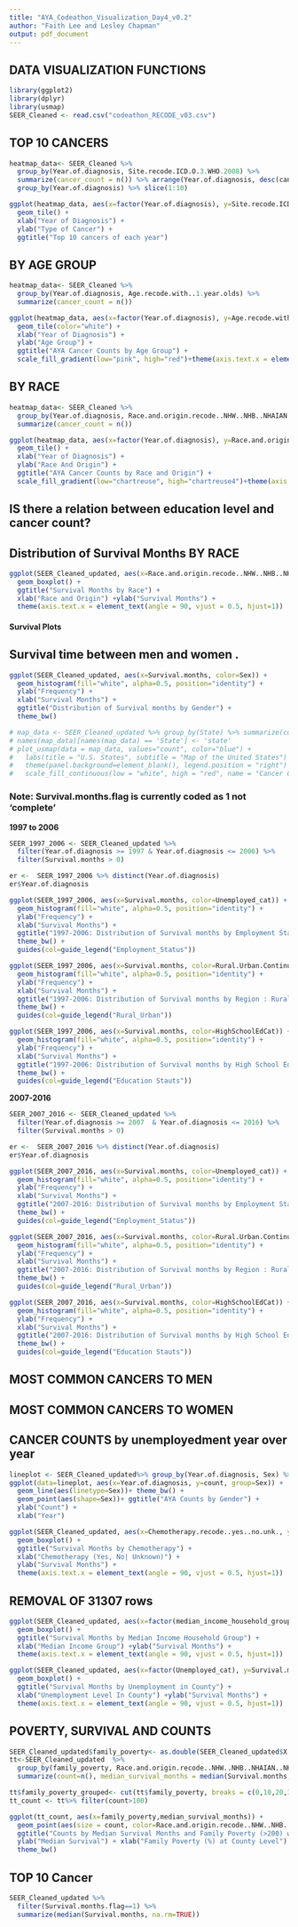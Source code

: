 ```yaml
---
title: "AYA_Codeathon_Visualization_Day4_v0.2"
author: "Faith Lee and Lesley Chapman"
output: pdf_document
---
```


## DATA VISUALIZATION FUNCTIONS 
```r
library(ggplot2)
library(dplyr)
library(usmap)
SEER_Cleaned <- read.csv("codeathon_RECODE_v03.csv")
```


## TOP 10 CANCERS 
```r
heatmap_data<- SEER_Cleaned %>% 
  group_by(Year.of.diagnosis, Site.recode.ICD.O.3.WHO.2008) %>% 
  summarize(cancer_count = n()) %>% arrange(Year.of.diagnosis, desc(cancer_count)) %>% 
  group_by(Year.of.diagnosis) %>% slice(1:10) 

ggplot(heatmap_data, aes(x=factor(Year.of.diagnosis), y=Site.recode.ICD.O.3.WHO.2008, fill= cancer_count)) + 
  geom_tile() + 
  xlab("Year of Diagnosis") + 
  ylab("Type of Cancer") + 
  ggtitle("Top 10 cancers of each year")
```

## BY AGE GROUP
```r
heatmap_data<- SEER_Cleaned %>% 
  group_by(Year.of.diagnosis, Age.recode.with..1.year.olds) %>% 
  summarize(cancer_count = n())

ggplot(heatmap_data, aes(x=factor(Year.of.diagnosis), y=Age.recode.with..1.year.olds, fill= cancer_count)) + 
  geom_tile(color="white") + 
  xlab("Year of Diagnosis") + 
  ylab("Age Group") + 
  ggtitle("AYA Cancer Counts by Age Group") + 
  scale_fill_gradient(low="pink", high="red")+theme(axis.text.x = element_text(angle = 90, vjust = 0.5, hjust=1))
```

## BY RACE 
```r
heatmap_data<- SEER_Cleaned %>% 
  group_by(Year.of.diagnosis, Race.and.origin.recode..NHW..NHB..NHAIAN..NHAPI..Hispanic.) %>% 
  summarize(cancer_count = n()) 

ggplot(heatmap_data, aes(x=factor(Year.of.diagnosis), y=Race.and.origin.recode..NHW..NHB..NHAIAN..NHAPI..Hispanic., fill= cancer_count)) + 
  geom_tile() + 
  xlab("Year of Diagnosis") + 
  ylab("Race And Origin") + 
  ggtitle("AYA Cancer Counts by Race and Origin") + 
  scale_fill_gradient(low="chartreuse", high="chartreuse4")+theme(axis.text.x = element_text(angle = 90, vjust = 0.5, hjust=1))
```
## IS there a relation between education level and cancer count? 
## Distribution of Survival Months BY RACE 

```r
ggplot(SEER_Cleaned_updated, aes(x=Race.and.origin.recode..NHW..NHB..NHAIAN..NHAPI..Hispanic., y=Survival.months, fill=factor(Decade))) + 
  geom_boxplot() + 
  ggtitle("Survival Months by Race") + 
  xlab("Race and Origin") +ylab("Survival Months") + 
  theme(axis.text.x = element_text(angle = 90, vjust = 0.5, hjust=1))
```
#### Survival Plots
## Survival time between men and women .
```r
ggplot(SEER_Cleaned_updated, aes(x=Survival.months, color=Sex)) +
  geom_histogram(fill="white", alpha=0.5, position="identity") + 
  ylab("Frequency") + 
  xlab("Survival Months") + 
  ggtitle("Distribution of Survival months by Gender") + 
  theme_bw()

# map_data <- SEER_Cleaned_updated %>% group_by(State) %>% summarize(count=n())
# names(map_data)[names(map_data) == 'State'] <- 'state'
# plot_usmap(data = map_data, values="count", color="blue") + 
#   labs(title = "U.S. States", subtitle = "Map of the United States") + 
#   theme(panel.background=element_blank(), legend.position = "right") +
#   scale_fill_continuous(low = "white", high = "red", name = "Cancer Counts \n 1997-2016 in 13 States")
```

### Note: Survival.months.flag is currently coded as 1 not 'complete'
**1997 to 2006**
```r
SEER_1997_2006 <- SEER_Cleaned_updated %>%
  filter(Year.of.diagnosis >= 1997 & Year.of.diagnosis <= 2006) %>%
  filter(Survival.months > 0)
```

```r
er <-  SEER_1997_2006 %>% distinct(Year.of.diagnosis)
er$Year.of.diagnosis
```



```r
ggplot(SEER_1997_2006, aes(x=Survival.months, color=Unemployed_cat)) +
  geom_histogram(fill="white", alpha=0.5, position="identity") + 
  ylab("Frequency") + 
  xlab("Survival Months") + 
  ggtitle("1997-2006: Distribution of Survival months by Employment Status") + 
  theme_bw() +
  guides(col=guide_legend("Employment_Status"))
```



```r
ggplot(SEER_1997_2006, aes(x=Survival.months, color=Rural.Urban.Continuum.Code.2013)) +
  geom_histogram(fill="white", alpha=0.5, position="identity") + 
  ylab("Frequency") + 
  xlab("Survival Months") + 
  ggtitle("1997-2006: Distribution of Survival months by Region : Rural vs Urban") + 
  theme_bw() +
  guides(col=guide_legend("Rural_Urban"))
```
```r
ggplot(SEER_1997_2006, aes(x=Survival.months, color=HighSchoolEdCat)) +
  geom_histogram(fill="white", alpha=0.5, position="identity") + 
  ylab("Frequency") + 
  xlab("Survival Months") + 
  ggtitle("1997-2006: Distribution of Survival months by High School Education") + 
  theme_bw() +
  guides(col=guide_legend("Education Stauts"))
```

**2007-2016**
```r
SEER_2007_2016 <- SEER_Cleaned_updated %>%
  filter(Year.of.diagnosis >= 2007  & Year.of.diagnosis <= 2016) %>%
  filter(Survival.months > 0)
```



```r
er <-  SEER_2007_2016 %>% distinct(Year.of.diagnosis)
er$Year.of.diagnosis
```

```r
ggplot(SEER_2007_2016, aes(x=Survival.months, color=Unemployed_cat)) +
  geom_histogram(fill="white", alpha=0.5, position="identity") + 
  ylab("Frequency") + 
  xlab("Survival Months") + 
  ggtitle("2007-2016: Distribution of Survival months by Employment Status") + 
  theme_bw() +
  guides(col=guide_legend("Employment_Status"))
```
```r
ggplot(SEER_2007_2016, aes(x=Survival.months, color=Rural.Urban.Continuum.Code.2013)) +
  geom_histogram(fill="white", alpha=0.5, position="identity") + 
  ylab("Frequency") + 
  xlab("Survival Months") + 
  ggtitle("2007-2016: Distribution of Survival months by Region : Rural vs Urban") + 
  theme_bw() +
  guides(col=guide_legend("Rural_Urban"))
```
```r
ggplot(SEER_2007_2016, aes(x=Survival.months, color=HighSchoolEdCat)) +
  geom_histogram(fill="white", alpha=0.5, position="identity") + 
  ylab("Frequency") + 
  xlab("Survival Months") + 
  ggtitle("2007-2016: Distribution of Survival months by High School Education") + 
  theme_bw() +
  guides(col=guide_legend("Education Stauts"))
```

## MOST COMMON CANCERS TO MEN 
## MOST COMMON CANCERS TO WOMEN 
## CANCER COUNTS by unemployedment year over year 
```r
lineplot <- SEER_Cleaned_updated%>% group_by(Year.of.diagnosis, Sex) %>% summarize(count=n())
ggplot(data=lineplot, aes(x=Year.of.diagnosis, y=count, group=Sex)) +
  geom_line(aes(linetype=Sex))+ theme_bw() +
  geom_point(aes(shape=Sex))+ ggtitle("AYA Counts by Gender") + 
  ylab("Count") + 
  xlab("Year")

ggplot(SEER_Cleaned_updated, aes(x=Chemotherapy.recode..yes..no.unk., y=Survival.months, fill=factor(Decade))) + 
  geom_boxplot() + 
  ggtitle("Survival Months by Chemotherapy") + 
  xlab("Chemotherapy (Yes, No| Unknown)") +
  ylab("Survival Months") + 
  theme(axis.text.x = element_text(angle = 90, vjust = 0.5, hjust=1))

```


## REMOVAL OF 31307 rows 
```r
ggplot(SEER_Cleaned_updated, aes(x=factor(median_income_household_group), y=Survival.months, fill=factor(Decade))) + 
  geom_boxplot() + 
  ggtitle("Survival Months by Median Income Household Group") + 
  xlab("Median Income Group") +ylab("Survival Months") + 
  theme(axis.text.x = element_text(angle = 90, vjust = 0.5, hjust=1))

ggplot(SEER_Cleaned_updated, aes(x=factor(Unemployed_cat), y=Survival.months, fill=factor(Decade))) + 
  geom_boxplot() + 
  ggtitle("Survival Months by Unemployment in County") + 
  xlab("Unemployment Level In County") +ylab("Survival Months") + 
  theme(axis.text.x = element_text(angle = 90, vjust = 0.5, hjust=1))
```


## POVERTY, SURVIVAL AND COUNTS 
```r
SEER_Cleaned_updated$family_poverty<- as.double(SEER_Cleaned_updated$X..Families.below.poverty.ACS.2013.2017)/100
tt<-SEER_Cleaned_updated  %>% 
  group_by(family_poverty, Race.and.origin.recode..NHW..NHB..NHAIAN..NHAPI..Hispanic.)%>% 
  summarize(count=n(), median_survival_months = median(Survival.months, na.rm=TRUE))

tt$family_poverty_grouped<- cut(tt$family_poverty, breaks = c(0,10,20,30,40,50,100))
tt_count <- tt%>% filter(count>100)

ggplot(tt_count, aes(x=family_poverty,median_survival_months)) + 
  geom_point(aes(size = count, color=Race.and.origin.recode..NHW..NHB..NHAIAN..NHAPI..Hispanic.)) + 
  ggtitle("Counts by Median Survival Months and Family Poverty (>200) w Racial component") + 
  ylab("Median Survival") + xlab("Family Poverty (%) at County Level") + 
  theme_bw()
```

## TOP 10 Cancer 
```r
SEER_Cleaned_updated %>% 
  filter(Survival.months.flag==1) %>% 
  summarize(median(Survival.months, na.rm=TRUE))
```



       